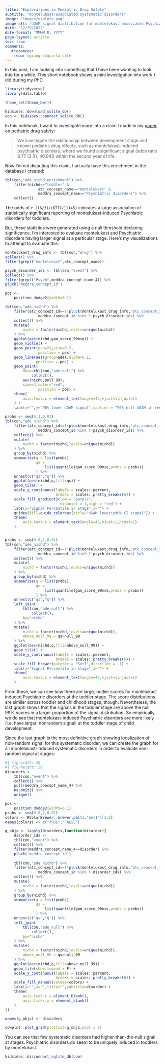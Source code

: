 ```yaml
---
title: "Explorations in Pediatric Drug Safety"
subtitle: "montelukast-associated systematic disorders"
image: "images/explore.png"
image-alt: "dGAM signal distribution for montelukast associated Psychiatric disorders across child development stages"
date: "12/29/2022"
date-format: "MMMM D, YYYY"
page-layout: article
toc: true
comments:
  utterances:
    repo: ngiangre/quarto_site
---
```


In this post, I am looking into something that I have been wanting to look into for a while. This short notebook shows a mini investigation into work I did during my PhD. 

```r
library(tidyverse)
library(data.table)

theme_set(theme_bw())
```

```r
kidsides::download_sqlite_db()
con <- kidsides::connect_sqlite_db()
```

In this notebook, I want to investigate more into a claim I made in my [paper](https://doi.org/10.1016/j.medj.2022.06.001) on pediatric drug safety:

> We investigate the relationship between development stage and known pediatric drug effects, such as montelukast-induced psychiatric disorders, where we found a significant signal (odds ratio 8.77 \[2.51, 46.94\]) within the second year of life.

Now I'm not disputing this claim, I actually have this enrichment in the database I created:

```r
tbl(con,"ade_nichd_enrichment") %>% 
    filter(nichd=="toddler" &
               atc_concept_name=="montelukast" &
               meddra_concept_name=="Psychiatric disorders") %>% 
    collect()
```

The odds of `r (16/3)/(6777/11145)` indicates a large association of statistically significant reporting of montelukast-induced Psychiatric disorders for toddlers.

But, these statistics were generated using a null threshold declaring significance. I'm interested to evaluate montelukast and Psychiatric disorders having larger signal at a particular stage. Here's my visualizations to attempt to evaluate this:

```r
montelukast_drug_info <- tbl(con,"drug") %>%
collect() %>%
filter(grepl("montelukast",atc_concept_name))

psych_disorder_ids <- tbl(con,"event") %>%
collect() %>%
filter(grepl("Psych",meddra_concept_name_4)) %>%
pluck('meddra_concept_id')

pos <- 
    position_dodge2(width=0.1)

tbl(con,"ade_nichd") %>% 
    filter(atc_concept_id==!!pluck(montelukast_drug_info,"atc_concept_id") &
               meddra_concept_id %in% !!psych_disorder_ids) %>% 
    collect() %>% 
    mutate(
        nichd = factor(nichd,levels=unique(nichd))
    ) %>% 
    ggplot(aes(nichd,gam_score_90mse)) +
    geom_violin() +
    geom_point(pch=21,size=0.2,
               position = pos) +
    geom_line(aes(group=ade),alpha=0.1,
              position = pos) +
    geom_point(
        data=tbl(con,"ade_null") %>% 
            collect(),
        aes(nichd,null_99),
        size=3,color="red",
               position = pos) +
    theme(
        axis.text.x = element_text(angle=45,vjust=1,hjust=1)
    ) +
    labs(x="",y="90% lower dGAM signal",caption = "99% null dGAM in red")

probs <- seq(0,1,0.01)
tbl(con,"ade_nichd") %>% 
    filter(atc_concept_id==!!pluck(montelukast_drug_info,"atc_concept_id") &
               meddra_concept_id %in% !!psych_disorder_ids) %>% 
    collect() %>% 
    mutate(
        nichd = factor(nichd,levels=unique(nichd))
    ) %>% 
    group_by(nichd) %>% 
    summarise(q = list(probs),
              qs = 
                  list(quantile(gam_score_90mse,probs = probs))
              ) %>% 
    unnest(c("qs","q")) %>% 
    ggplot(aes(nichd,q,fill=qs)) +
    geom_tile() +
    scale_y_continuous(labels = scales::percent,
                       breaks = scales::pretty_breaks(6)) +
    scale_fill_gradient2(low = "purple",
                         midpoint = 1,high = "red") +
    labs(y="Signal Percentile in stage",x="") +
    guides(fill=guide_colorbar(title="dGAM lower\n90% CI signal")) +
    theme(
        axis.text.x = element_text(angle=45,vjust=1,hjust=1)
    )


probs <- seq(0.8,1,0.01)
tbl(con,"ade_nichd") %>% 
    filter(atc_concept_id==!!pluck(montelukast_drug_info,"atc_concept_id") &
               meddra_concept_id %in% !!psych_disorder_ids) %>% 
    collect() %>% 
    mutate(
        nichd = factor(nichd,levels=unique(nichd))
    ) %>% 
    group_by(nichd) %>% 
    summarise(q = list(probs),
              qs = 
                  list(quantile(gam_score_90mse,probs = probs))
              ) %>% 
    unnest(c("qs","q")) %>% 
    left_join(
        tbl(con,"ade_null") %>% 
            collect(),
        by="nichd"
    ) %>% 
    mutate(
        nichd = factor(nichd,levels=unique(nichd)),
        above_null_99 = qs>null_99
    ) %>% 
    ggplot(aes(nichd,q,fill=above_null_99)) +
    geom_tile() +
    scale_y_continuous(labels = scales::percent,
                       breaks = scales::pretty_breaks(6)) +
    scale_fill_brewer(palette = "Set1",direction = -1) +
    labs(y="Signal Percentile in stage",x="") +
    theme(
        axis.text.x = element_text(angle=45,vjust=1,hjust=1)
    )
```

From these, we can see how there are large, outlier scores for montelukast induced Psychiatric disorders at the toddler stage. The score distributions are similar across toddler and childhood stages, though. Nevertheless, the last graph shows that the signals in the toddler stage are above the null 99% scores in a larger proportion of the signal distribution. So empirically, we do see that montelukast-induced Psychiatric disorders are more likely (i.e. have larger, nonrandom signal) at the toddler stage of child development.

Since the last graph is the most definitive graph showing localization of non-random signal for this systematic disorder, we can create the graph for all montelukast-induced systematic disorders in order to evaluate non-random signal at stages:

```r
#| fig-width: 20
#| fig-height: 20
disorders <- 
    tbl(con,"event") %>%
    collect() %>% 
    pull(meddra_concept_name_4) %>% 
    na.omit() %>% 
    unique()

pos <- 
    position_dodge2(width=0.1)
probs <- seq(0.8,1,0.01)
colors <- RColorBrewer::brewer.pal(3,"Set1")[1:2]
names(colors) <- c("TRUE","FALSE")

g_objs <- lapply(disorders,function(disorder){
    disorder_ids <- 
    tbl(con,"event") %>%
    collect() %>%
    filter(meddra_concept_name_4==disorder) %>%
    pluck('meddra_concept_id')
    
    tbl(con,"ade_nichd") %>% 
    filter(atc_concept_id==!!pluck(montelukast_drug_info,"atc_concept_id") &
               meddra_concept_id %in% !!disorder_ids) %>% 
    collect() %>% 
    mutate(
        nichd = factor(nichd,levels=unique(nichd))
    ) %>% 
    group_by(nichd) %>% 
    summarise(q = list(probs),
              qs = 
                  list(quantile(gam_score_90mse,probs = probs))
              ) %>% 
    unnest(c("qs","q")) %>% 
    left_join(
        tbl(con,"ade_null") %>% 
            collect(),
        by="nichd"
    ) %>% 
    mutate(
        nichd = factor(nichd,levels=unique(nichd)),
        above_null_99 = qs>null_99
    ) %>% 
    ggplot(aes(nichd,q,fill=above_null_99)) +
    geom_tile(show.legend = F) +
    scale_y_continuous(labels = scales::percent,
                       breaks = scales::pretty_breaks(6)) +
    scale_fill_manual(values=colors) +
    labs(y="",x="",title="",subtitle=disorder) +
    theme(
        axis.text.x = element_blank(),
        axis.ticks.x = element_blank()
    )
})

names(g_objs) <- disorders

cowplot::plot_grid(plotlist=g_objs,ncol = 5)

```

You can see that few systematic disorders had higher-than-the-null signal at stages. Psychiatric disorders do seem to be uniquely induced in toddlers by montelukast.

```r
kidsides::disconnect_sqlite_db(con)
```
